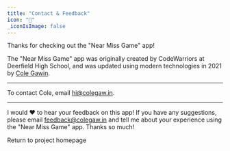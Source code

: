 ```yaml
---
title: "Contact & Feedback"
icon: "📨"
_iconIsImage: false
---
```


Thanks for checking out the "Near Miss Game" app!

The "Near Miss Game" app was originally created by CodeWarriors at Deerfield High School, and was updated using modern technologies in 2021 by [Cole Gawin](http://colegaw.in).

---

To contact Cole, email [hi@colegaw.in](mailto:hi@colegaw.in).

---

I would ❤️ to hear your feedback on this app! If you have any suggestions, please email [feedback@colegaw.in](mailto:feedback@colegaw.in) and tell me about your experience using the "Near Miss Game" app. Thanks so much!

<p />

<PageLink icon="🔙" to="/near-miss">

Return to project homepage

</PageLink>